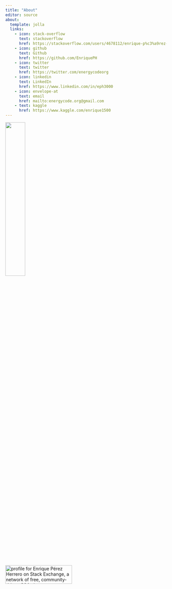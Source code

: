 ```yaml
---
title: "About"
editor: source
about:
  template: jolla
  links:
    - icon: stack-overflow
      text: stackoverflow
      href: https://stackoverflow.com/users/4678112/enrique-p%c3%a9rez-herrero
    - icon: github
      text: Github
      href: https://github.com/EnriquePH
    - icon: twitter
      text: twitter
      href: https://twitter.com/energycodeorg
    - icon: linkedin
      text: LinkedIn
      href: https://www.linkedin.com/in/eph3000
    - icon: envelope-at
      text: email
      href: mailto:energycode.org@gmail.com
    - text: kaggle
      href: https://www.kaggle.com/enrique1500
---
```


[![](./posts/01082023-Blog-Logo/logo.png){width=35%}](www.energycode.org)

```{=html}
<!-- Stackoverflow flair -->
<a href="https://stackoverflow.com/users/4678112/enrique-p%c3%a9rez-herrero"><img src="https://stackexchange.com/users/flair/5949649.png" width="208" height="58" alt="profile for Enrique P&#233;rez Herrero on Stack Exchange, a network of free, community-driven Q&amp;A sites" title="profile for Enrique P&#233;rez Herrero on Stack Exchange, a network of free, community-driven Q&amp;A sites"></a>
```
